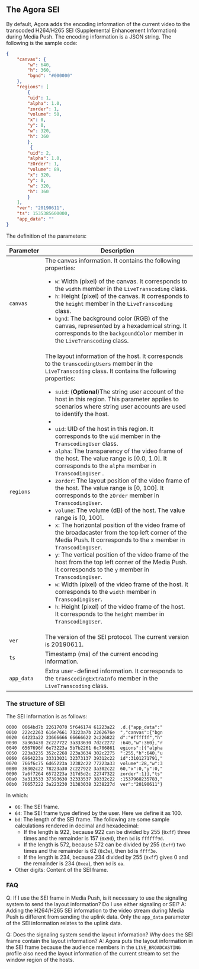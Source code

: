 
## The Agora SEI

By default, Agora adds the encoding information of the current video to the transcoded H264/H265 SEI (Supplemental Enhancement Information) during Media Push. The encoding information is a JSON string. The following is the sample code:

```json
{
    "canvas": {        
        "w": 640,
        "h": 360,
        "bgnd": "#000000"
    },
    "regions": [
        {
        "uid": 1,
        "alpha": 1.0,
        "zorder": 1,
        "volume": 50, 
        "x": 0, 
        "y": 0,   
        "w": 320,
        "h": 360
        },
         {
        "uid": 2,
        "alpha": 1.0,
        "zOrder": 1,
        "volume": 89,
        "x": 320,
        "y": 0,   
        "w": 320,
        "h": 360
        }
    ],
    "ver": "20190611",
    "ts": 1535385600000,
    "app_data": ""
}
```

The definition of the parameters:

| Parameter | Description                                                  |
| --------- | ------------------------------------------------------------ |
| `canvas`    | The canvas information. It contains the following properties:<ul><li>`w`: Width (pixel) of the canvas. It corresponds to the  `width`  member in the `LiveTranscoding` class.</li><li>`h`: Height (pixel) of the canvas. It corresponds to the `height` member in the `LiveTranscoding` class.</li><li>`bgnd`: The background color (RGB) of the canvas, represented by a hexademical string. It corresponds to the `backgoundColor` member in the `LiveTranscoding` class.</li></ul> |
| `regions`   | The layout information of the host. It corresponds to the  `transcodingUsers` member in the `LiveTranscoding` class. It contains the following properties:<ul><li>`suid`: (**Optional**)The string user account of the host in this region. This parameter applies to scenarios where string user accounts are used to identify the host.<li/><li>`uid`: UID of the host in this region. It corresponds to the `uid` member in the `TranscodingUser` class.</li><li>`alpha`: The transparency of the video frame of the host. The value range is [0.0, 1.0]. It corresponds to the `alpha` member in `TranscodingUser` .</li><li>`zorder`: The layout position of the video frame of the host. The value range is [0, 100]. It corresponds to the `zOrder` member in `TranscodingUser`.</li><li>`volume`: The volume (dB) of the host. The value range is [0, 100].</li><li>`x`: The horizontal position of the video frame of the broadacaster from the top left corner of the Media Push. It corresponds to the `x` member in `TranscodingUser`.</li><li>`y`: The vertical position of the video frame of the host from the top left corner of the Media Push. It corresponds to the `y` member in `TranscodingUser`.</li><li>`w`: Width (pixel) of the video frame of the host. It corresponds to the `width` member in `TranscodingUser`.</li></li><li>`h`: Height (pixel) of the video frame of the host. It corresponds to the `height` member in `TranscodingUser`.</li></ul> |
| `ver`       | The version of the SEI protocol. The current version is 20190611. |
| `ts`        | Timestamp (ms) of the current encoding information.               |
| `app_data`  | Extra user-defined information. It corresponds to the `transcodingExtraInfo` member in the `LiveTranscoding` class. |

### The structure of SEI

The SEI information is as follows:

```
0000  0664bd7b 22617070 5f646174 61223a22  .d.{"app_data":"
0010  222c2263 616e7661 73223a7b 2262676e  ","canvas":{"bgn
0020  64223a22 23666666 66666622 2c226822  d":"#ffffff","h"
0030  3a363430 2c227722 3a333630 7d2c2272  :640,"w":360},"r
0040  6567696f 6e73223a 5b7b2261 6c706861  egions":[{"alpha
0050  223a3235 352c2268 223a3634 302c2275  ":255,"h":640,"u
0060  6964223a 33313031 32373137 39312c22  id":3101271791,"
0070  766f6c75 6d65223a 32382c22 77223a33  volume":28,"w":3
0080  36302c22 78223a30 2c227922 3a302c22  60,"x":0,"y":0,"
0090  7a6f7264 6572223a 317d5d2c 22747322  zorder":1}],"ts"
00a0  3a313533 37393630 32333537 38332c22  :1537960235783,"
00b0  76657222 3a223230 31383038 3238227d  ver":"20190611"}
```

In which:

- `06`: The SEI frame.
- `64`: The SEI frame type defined by the user. Here we define it as 100.
- `bd`: The length of the SEI frame. The following are some sample calculations rendered in decimal and hexadecimal:
	- If the length is 922, because 922 can be divided by 255 (`0xff`) three times and the remainder is 157 (`0x9d`), then `bd` is `ffffff9d`. 
	- If the length is 572, because 572 can be divided by 255 (`0xff`) two times and the remainder is 62 (`0x3e`), then `bd` is `ffff3e`. 
	- If the length is 234, because 234 divided by 255 (`0xff`) gives 0 and the remainder is 234 (`0xea`), then `bd` is `ea`.
- Other digits: Content of the SEI frame.

### FAQ

Q: If I use the SEI frame in Media Push, is it necessary to use the signaling system to send the layout information? Do I use either signaling or SEI?
A: Adding the H264/H265 SEI information to the video stream during Media Push is different from sending the uplink data. Only the `app_data` parameter of the SEI information relates to the uplink data. 

Q: Does the signaling system send the layout information? Why does the SEI frame contain the layout information?
A: Agora puts the layout information in the SEI frame because the audience members in the `LIVE_BROADCASTING` profile also need the layout information of the current stream to set the window region of the hosts.